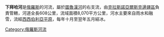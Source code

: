 '''下拜哈河'''是[[俄羅斯|俄羅斯]]的河流，屬於[[圖魯漢河|圖魯漢河]]的右支流，由[[克拉斯諾亞爾斯克邊疆區|克拉斯諾亞爾斯克邊疆區]]負責管轄，河道全長608公里，流域面積8,070平方公里，河水主要來自雨水和融雪，流經[[西西伯利亞平原|西西伯利亞平原]]，每年十月至翌年五月結冰。

{{Russia-geo-stub}}
[[Category:俄羅斯河流|Category:俄羅斯河流]]